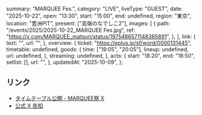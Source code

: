   summary: "MARQUEE Fes.",
  category: "LIVE",
  liveType: "GUEST",
  date: "2025-10-22",
  open: "13:30",
  start: "15:00",
  end: undefined,
  region: "東京",
  location: "豊洲PIT",
  present: ["高嶺のなでしこ2"],
  images: [
    {
      path: "/events/2025/2025-10-22_MARQUEE Fes.jpg",
      ref: "https://x.com/MARQUEE_matsuri/status/1975486571148365891",
    },
  ],
  link: {
    text: "",
    url: "",
  },
  overview: {
    ticket: "https://eplus.jp/sf/word/0000131445",
    timetable: undefined,
    goods: {
      time: ["19:05", "20:05"],
      lineup: undefined,
      url: undefined,
    },
    streaming: undefined,
  },
  acts: {
    start: "18:20",
    end: "18:50",
    setlist: [],
    url: "",
  },
  updatedAt: "2025-10-09",
};

## リンク

- [タイムテーブル公開 - MARQUEE祭 X ](https://x.com/MARQUEE_matsuri/status/1975486571148365891)
- [公式 X 告知](https://x.com/takanenofficial/status/1960541610313175435)
